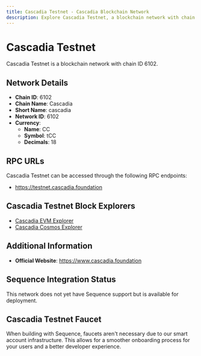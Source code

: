 ```yaml
--- 
title: Cascadia Testnet - Cascadia Blockchain Network
description: Explore Cascadia Testnet, a blockchain network with chain ID 6102. Learn about its native currency, CC, and how to interact with the network.
---
```


# Cascadia Testnet

Cascadia Testnet is a blockchain network with chain ID 6102.

## Network Details

- **Chain ID**: 6102
- **Chain Name**: Cascadia
- **Short Name**: cascadia
- **Network ID**: 6102
- **Currency**: 
  - **Name**: CC
  - **Symbol**: tCC
  - **Decimals**: 18

## RPC URLs

Cascadia Testnet can be accessed through the following RPC endpoints:

- https://testnet.cascadia.foundation

## Cascadia Testnet Block Explorers

- [Cascadia EVM Explorer](https://explorer.cascadia.foundation)
- [Cascadia Cosmos Explorer](https://validator.cascadia.foundation)

## Additional Information

- **Official Website**: https://www.cascadia.foundation

## Sequence Integration Status

This network does not yet have Sequence support but is available for deployment.

## Cascadia Testnet Faucet

When building with Sequence, faucets aren't necessary due to our smart account infrastructure. This allows for a smoother onboarding process for your users and a better developer experience.
